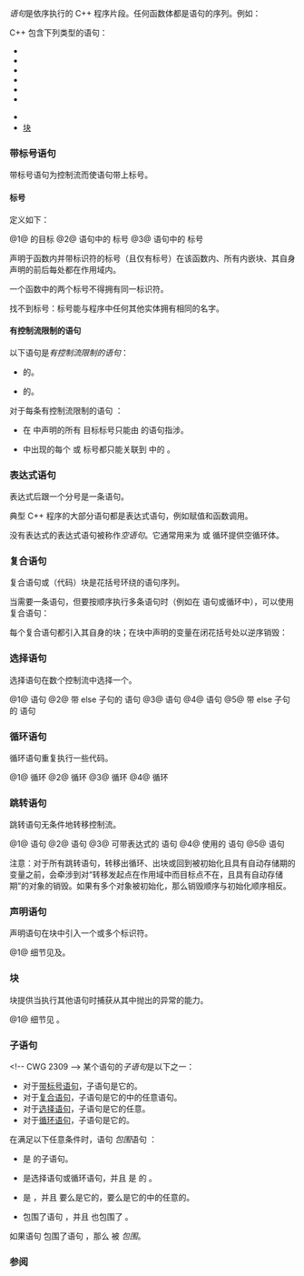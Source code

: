 {{title|语句}}
{{cpp/language/statements/navbar}}

''语句''{{sep}}是依序执行的 C++ 程序片段。任何函数体都是语句的序列。例如：

{{source|1=
int main()
{
    int n = 1;                        // 声明语句
    n = n + 1;                        // 表达式语句
    std::cout &lt;&lt; "n = " &lt;&lt; n &lt;&lt; '\n'; // 表达式语句
    return 0;                         // 返回语句
}  
}}

C++ 包含下列类型的语句：
* {{ls|#带标号语句}}
* {{ls|#表达式语句}}
* {{ls|#复合语句}}
* {{ls|#选择语句}}
* {{ls|#循环语句}}
* {{ls|#跳转语句}}
{{rrev|since=c++26|
* {{ls|#断言语句}}
}}
* {{ls|#声明语句}}
* [[#try 块|{{tt|try}} 块]]
{{rrev|since=tm_ts|
* {{ls|#atomic 与 synchronized 块}}
}}

===带标号语句===
带标号语句为控制流而使语句带上标号。

{{sdsc begin}}
{{sdsc|
{{spar|标号 语句}}
}}
{{sdsc end}}

{{par begin}}
{{par|{{spar|标号}}|应用到语句的标号（定义见下文）}}
{{par|{{spar|语句}}|标号应用到的语句，它自己可以是带标号语句，从而允许语句带有多个标号}}
{{par end}}

====标号====
{{spar sep|标号}}定义如下：
{{sdsc begin}}
{{sdsc|num=1|
{{spar optional|属性}} {{spar|标识符}} {{ttb|:}}
}}
{{sdsc|num=2|
{{spar optional|属性}} {{ttb|case}} {{spar|常量表达式}} {{ttb|:}}
}}
{{sdsc|num=3|
{{spar optional|属性}} {{ttb|default:}}
}}
{{sdsc end}}

@1@ {{rlp|goto}} 的目标
@2@ {{rlp|switch}} 语句中的 {{c/core|case}} 标号
@3@ {{rlp|switch}} 语句中的 {{c/core|default}} 标号

{{rrev|since=c++11|
{{rlp|attributes|属性}}序列{{spar sep|属性}}可以紧接标号之前出现（这种情况下它应用到标号），或紧跟在语句自身之后出现，这种情况下它应用到整条语句。
}}

声明于函数内并带标识符的标号（且仅有标号）在该函数内、所有内嵌块、其自身声明的前后每处都在作用域内。

一个函数中的两个标号不得拥有同一标识符。

{{rrev|since=c++23|
标号除了可以应用到语句上以外，还可以在[[#复合语句|复合语句]]中的任意地方使用。
}}

{{rlp|unqualified lookup|无限定查找}}找不到标号：标号能与程序中任何其他实体拥有相同的名字。

{{source|
void f()
{
    {
        goto label; // label 在作用域内，尽管它在后面才声明
        label:      // 从 C++23 开始，标号可以在块的末尾单独出现
    }
    goto label; // 标号忽略块作用域
}

void g()
{
    goto label; // 错误：label 不在 g() 的作用域内
}
}}

====有控制流限制的语句====
以下语句是''有控制流限制的语句''：
* {{rlp|try|{{c/core|try}} 块}}的{{spar|复合语句}}。
* {{rlp|catch|处理块}}的{{spar|复合语句}}。
{{rev begin}}
{{rev|since=c++17|
* {{rlp|if#constexpr if|constexpr {{c/core|if}} 语句}}的所有[[#子语句|子语句]]。
}}
{{rev|since=c++23|
* {{rlp|if#consteval if|consteval {{c/core|if}} 语句}}的所有子语句。
}}
{{rev end}}

对于每条有控制流限制的语句 {{tt|S}}：
* 在 {{tt|S}} 中声明的所有 {{c/core|goto}} 目标标号只能由 {{tt|S}} 的语句指涉。
* {{tt|S}} 中出现的每个 {{c/core|case}} 或 {{c/core|default}} 标号都只能关联到 {{tt|S}} 中的 {{rlp|switch|{{c/core|switch}} 语句}}。

===表达式语句===
表达式后跟一个分号是一条语句。

{{sdsc begin}}
{{sdsc|
{{spar optional|属性}} {{spar optional|表达式}} {{ttb|;}}
}}
{{sdsc end}}

{{par begin}}
{{par|{{spar|属性}}|{{mark since c++11}}任意数量{{rlp|attributes|属性}}的序列}}
{{par|{{spar|表达式}}|一个{{rlp|expressions|表达式}}}}
{{par end}}

典型 C++ 程序的大部分语句都是表达式语句，例如赋值和函数调用。

没有表达式的表达式语句被称作''空语句''。它通常用来为 {{rlp|for}} 或 {{rlp|while}} 循环提供空循环体。{{rev inl|until=c++23|它也可用于在复合语句的末尾引入标号。}}

===复合语句===
复合语句或（代码）块是花括号环绕的语句序列。

{{sdsc begin}}
{{sdsc|num=1|
{{spar optional|属性}} {{ttb|{}} {{spar optional|语句...}} {{spar optional|标号...}}{{mark since c++23}} {{ttb|}&lt;!-- --&gt;}}
}}
{{sdsc end}}

当需要一条语句，但要按顺序执行多条语句时（例如在 {{rlp|if}} 语句或循环中），可以使用复合语句：

{{source|1=
if (x &gt; 5)          // if 语句的开始
{                   // 块的开始
    int n = 1;      // 声明语句
    std::cout &lt;&lt; n; // 表达式语句
}                   // 块的结束，if 语句的结束
}}

每个复合语句都引入其自身的块{{rlp|scope|作用域}}；在块中声明的变量在闭花括号处以逆序销毁：

{{source|
int main()
{ // 外层块的开始
    {                                // 内层块的开始
        std::ofstream f("test.txt"); // 声明语句
        f &lt;&lt; "abc\n";                // 表达式语句
    }                                // 内层块结束，冲洗并关闭 f
    std::ifstream f("test.txt"); // 声明语句
    std::string str;             // 声明语句
    f &gt;&gt; str;                    // 表达式语句
} // 外层块的结束，销毁 str，关闭 f
}}

{{rrev|since=c++23|
在复合语句末尾的[[#带标号语句|标号]]被视为如同其后随一个空语句。
}}

===选择语句===
选择语句在数个控制流中选择一个。

{{sdsc begin}}
{{sdsc|num=1|
{{spar optional|属性}} {{ttb|if constexpr}}{{mark optional}} {{ttb|(}} {{spar optional|初始化语句}} {{spar|条件}} {{ttb|)}} {{spar|true分支语句}}
}}
{{sdsc|num=2|
{{spar optional|属性}} {{ttb|if constexpr}}{{mark optional}} {{ttb|(}} {{spar optional|初始化语句}} {{spar|条件}} {{ttb|)}} {{spar|语句}} {{ttb|else}} {{spar|语句}}
}}
{{sdsc|num=3|
{{spar optional|属性}} {{ttb|switch (}} {{spar optional|初始化语句}} {{spar|条件}} {{ttb|)}} {{spar|语句}}
}}
{{sdsc|num=4|notes={{mark since c++23}}|
{{spar optional|属性}} {{ttb|if !}}{{mark optional}} {{ttb|consteval}} {{spar|复合语句}}
}}
{{sdsc|num=5|notes={{mark since c++23}}|
{{spar optional|属性}} {{ttb|if !}}{{mark optional}} {{ttb|consteval}} {{spar|复合语句}} {{ttb|else}} {{spar|语句}}
}}
{{sdsc end}}

@1@ {{rlp|if}} 语句
@2@ 带 else 子句的 {{rlp|if}} 语句
@3@ {{rlp|switch}} 语句
@4@ {{rlp|if#consteval if|consteval if}} 语句
@5@ 带 else 子句的 {{rlp|if#consteval if|consteval if}} 语句

===循环语句===
循环语句重复执行一些代码。

{{sdsc begin}}
{{sdsc|num=1|
{{spar optional|属性}} {{ttb|while (}} {{spar|条件}} {{ttb|)}} {{spar|语句}}
}}
{{sdsc|num=2|
{{spar optional|属性}} {{ttb|do}} {{spar|语句}} {{ttb|while (}} {{spar|表达式}} {{ttb|);}} 
}}
{{sdsc|num=3|
{{spar optional|属性}} {{ttb|for (}} {{spar optional|初始化语句 条件}} {{ttb|;}} {{spar optional|表达式}} {{ttb|)}} {{spar|语句}}
}}
{{sdsc|num=4|notes={{mark since c++11}}|
{{spar optional|属性}} {{ttb|for (}} {{spar optional|初始化语句}}{{mark since c++20}} {{spar|for范围声明}} {{ttb|:}} {{spar|for范围初始化器}} {{ttb|)}} {{spar|语句}}
}}
{{sdsc end}}

@1@ {{rlp|while}} 循环
@2@ {{rlp|do|do-while}} 循环
@3@ {{rlp|for|for}} 循环
@4@ {{rlp|range-for|范围 for}} 循环

===跳转语句===
跳转语句无条件地转移控制流。

{{sdsc begin}}
{{sdsc|num=1|
{{spar optional|属性}} {{ttb|break;}}
}}
{{sdsc|num=2|
{{spar optional|属性}} {{ttb|continue;}}
}}
{{sdsc|num=3|
{{spar optional|属性}} {{ttb|return}} {{spar optional|表达式}} {{ttb|;}}
}}
{{sdsc|num=4|notes={{mark since c++11}}|
{{spar optional|属性}} {{ttb|return}} {{spar|花括号初始化器列表}} {{ttb|;}}
}}
{{sdsc|num=5|
{{spar optional|属性}} {{ttb|goto}} {{spar|标识符}} {{ttb|;}}
}}
{{sdsc end}}

@1@ {{rlp|break}} 语句
@2@ {{rlp|continue}} 语句
@3@ 可带表达式的 {{rlp|return}} 语句
@4@ 使用{{rlp|list initialization|列表初始化}}的 {{rlp|return}} 语句
@5@ {{rlp|goto}} 语句

注意：对于所有跳转语句，转移出循环、出块或回到被初始化且具有自动存储期的变量之前，会牵涉到对“转移发起点在作用域中而目标点不在，且具有自动存储期”的对象的销毁。如果有多个对象被初始化，那么销毁顺序与初始化顺序相反。

{{rrev|since=c++26|
===断言语句===
契约断言。

{{sdsc begin}}
{{sdsc|{{ttb|contract_assert}} {{spar optional|属性}} {{ttb|(}} {{spar|谓词}} {{ttb|)}} {{ttb|;}}}}
{{sdsc end}}

@1@ [[cpp/language/contract_assert|{{tt|contract_assert}}]] 语句。
}}

===声明语句===
声明语句在块中引入一个或多个标识符。

{{sdsc begin}}
{{sdsc|num=1|
{{spar|块声明}}
}}
{{sdsc end}}

@1@ 细节见{{rlp|declarations|声明}}及{{rlp|initialization|初始化}}。

==={{c/core|try}} 块===
{{c/core|try}} 块提供当执行其他语句时捕获从其中抛出的异常的能力。

{{sdsc begin}}
{{sdsc|num=1|
{{spar optional|属性}} {{ttb|try}} {{spar|复合语句}} {{spar|处理块序列}}
}}
{{sdsc end}}

@1@ 细节见 {{rlp|try|{{c/core|try}} 块}}。


{{rev begin}}
{{rev|since=tm_ts|
===atomic 与 synchronized 块===
atomic 与 synchronized 块用来实现{{rlp|transactional memory|事务性内存}}。

{{sdsc begin}}
{{sdsc|num=1|notes={{mark since tm ts}}|
{{ttb|synchronized}} {{spar|复合语句}}
}}
{{sdsc|num=2|notes={{mark since tm ts}}|
{{ttb|atomic_noexcept}} {{spar|复合语句}}
}}
{{sdsc|num=3|notes={{mark since tm ts}}|
{{ttb|atomic_cancel}} {{spar|复合语句}}
}}
{{sdsc|num=4|notes={{mark since tm ts}}|
{{ttb|atomic_commit}} {{spar|复合语句}}
}}
{{sdsc end}}
@1@ {{rlp|transactional memory#synchronized 块|synchronized 块}}，与所有 synchronized 块在一个全序中执行
@2@ 在发生异常时中止的 {{rlps|transactional memory#atomic 块}}
@3@ 在发生异常时回滚的 {{rlps|transactional memory#atomic 块}}
@4@ 在发生异常时提交的 {{rlps|transactional memory#atomic 块}}
}}
{{rev end}}

===子语句===&lt;!-- CWG 2309 --&gt;
某个语句的''子语句''{{sep}}是以下之一：
* 对于[[#带标号语句|带标号语句]]，子语句是它的{{spar|语句}}。
* 对于[[#复合语句|复合语句]]，子语句是它的{{spar sep|语句...}}中的任意语句。
* 对于[[#选择语句|选择语句]]，子语句是它的任意{{spar sep|语句}}{{rev inl|since=c++23|或{{spar sep|复合语句}}}}。
* 对于[[#循环语句|循环语句]]，子语句是它的{{spar|语句}}。

在满足以下任意条件时，语句 {{c|S1}} ''包围''{{sep}}语句 {{c|S2}}：
* {{c|S2}} 是 {{c|S1}} 的子语句。
* {{c|S1}} 是选择语句或循环语句，并且 {{c|S2}} 是 {{c|S1}} 的 {{spar|初始化语句}}。
* {{c|S1}} 是 {{rlp|try|{{c/core|try}} 块}}，并且 {{c|S2}} 要么是它的{{spar|复合语句}}，要么是它的{{spar sep|处理块序列}}中的任意{{rlp|catch|处理块}}的{{spar|复合语句}}。
* {{c|S1}} 包围了语句 {{c|S3}}，并且 {{c|S3}} 也包围了 {{c|S2}}。

如果语句 {{c|S2}} 包围了语句 {{c|S1}}，那么 {{c|S1}} 被 {{c|S2}} ''包围''。

===参阅===
{{dsc begin}}
{{dsc see c|c/language/statements|语句|nomono=true}}
{{dsc end}}

{{langlinks|en|es|ja|ru}}